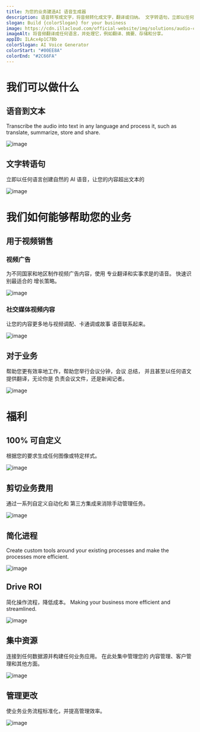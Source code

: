```yaml
---
title: 为您的业务建造AI 语音生成器
description: 语音转写成文字，将音频转化成文字，翻译或归纳。 文字转语句，立即以任何语言创建自然的 AI 声音，让您的内容超越文本。
slogan: Build {colorSlogan} for your business
image: https://cdn.illacloud.com/official-website/img/solutions/audio-cover.svg
imageAlt: 将音频翻译成任何语言，并处理它，例如翻译、摘要、存储和分享。
appID: ILAcx4p1C7Bb
colorSlogan: AI Voice Generator
colorStart: "#00EE8A"
colorEnd: "#2C66FA"
---
```


# 我们可以做什么

## 语音到文本

Transcribe the audio into text in any language and process it, such as
translate, summarize, store and share.

![image](https://cdn.illacloud.com/official-website/img/solutions/audio/speech-to-text.svg)

## 文字转语句

立即以任何语言创建自然的 AI 语音，让您的内容超出文本的

![image](https://cdn.illacloud.com/official-website/img/solutions/audio/text-to-speech.svg)

# 我们如何能够帮助您的业务

## 用于视频销售

### 视频广告

为不同国家和地区制作视频广告内容，使用
专业翻译和实事求是的语音。 快速识别最适合的
增长策略。

![image](https://cdn.illacloud.com/official-website/img/solutions/audio/video-ads.gif)

### 社交媒体视频内容

让您的内容更多地与视频调配、卡通调或故事
语音联系起来。

![image](https://cdn.illacloud.com/official-website/img/solutions/audio/social-media.svg)

## 对于业务

帮助您更有效率地工作，帮助您举行会议分钟，会议
总结， 并且甚至以任何语文提供翻译，无论你是
负责会议文件，还是新闻记者。

![image](https://cdn.illacloud.com/official-website/img/solutions/audio/meeting.svg)

# 福利

## 100% 可自定义

根据您的要求生成任何图像或特定样式。

![image](https://cdn.illacloud.com/official-website/img/solutions/custom.svg)

## 剪切业务费用

通过一系列自定义自动化和
第三方集成来消除手动管理任务。

![image](https://cdn.illacloud.com/official-website/img/solutions/cut-cost.svg)

## 简化进程

Create custom tools around your existing processes and make the processes more
efficient.

![image](https://cdn.illacloud.com/official-website/img/solutions/process.svg)

## Drive ROI

简化操作流程，降低成本。 Making your business more
efficient and streamlined.

![image](https://cdn.illacloud.com/official-website/img/solutions/roi.svg)

## 集中资源

连接到任何数据源并构建任何业务应用。 在此处集中管理您的
内容管理、客户管理和其他方面。

![image](https://cdn.illacloud.com/official-website/img/solutions/centralize.svg)

## 管理更改

使业务业务流程标准化，并提高管理效率。

![image](https://cdn.illacloud.com/official-website/img/solutions/change.svg)
